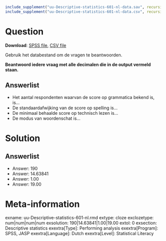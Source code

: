 ```r
include_supplement("uu-Descriptive-statistics-601-nl-data.sav", recursive = TRUE)
include_supplement("uu-Descriptive-statistics-601-nl-data.csv", recursive = TRUE)
```

Question
========

**Download**: [SPSS file](uu-Descriptive-statistics-601-nl-data.sav), [CSV file](uu-Descriptive-statistics-601-nl-data.csv)

Gebruik het databestand om de vragen te beantwoorden.


**Beantwoord iedere vraag met alle decimalen die in de output vermeld staan.**

Answerlist
----------
* Het aantal respondenten waarvan de score op grammatica bekend is, is…
* De standaardafwijking van de score op spelling is…
* De minimaal behaalde score op technisch lezen is…
* De modus van woordenschat is…

Solution
========

Answerlist
----------
* Answer: 190 
* Answer: 14.63841
* Answer: 1.00 
* Answer: 19.00


Meta-information
================
exname: uu-Descriptive-statistics-601-nl.rmd
extype: cloze
exclozetype: num|num|num|num 
exsolution: 190|14.63841|1.00|19.00
extol: 0
exsection: Descriptive statistics
exextra[Type]: Performing analysis
exextra[Program]: SPSS, JASP
exextra[Language]: Dutch
exextra[Level]: Statistical Literacy
